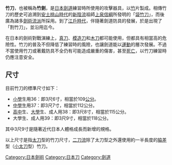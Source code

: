 {{redirect2|竹劍|同名日本漫畫|竹劍 (漫畫)}}
{{unreferenced|time=2014-06-19T05:46:13+00:00}}
{{japanese|image=Shinai.jpg|japanese=竹刀|kana=しない|romaji=Shinai}}

'''竹刀'''，也被稱為'''竹劍'''，是[[日本|日本]][[劍道|劍道]]練習時所使用的攻擊器具，以[[竹|竹]]片製成。相傳竹刀的歷史可追溯到[[安土桃山時代|安土桃山時代]]的[[新陰流|新陰流]]祖師[[上泉信綱|上泉信綱]]所發明的「[[袋竹刀|袋竹刀]]」，而後廣為諸多[[日本劍術流派|劍術流派]]所採用。到了[[江戶時代|江戶時代]]，伴隨著劍道防具的發展，於是出現了「割竹刀」，並沿用迄今。

在日本的劍術對戰演練上，[[日本刀|真刀]]、[[模造刀|模造刀]]和[[木刀|木刀]]都可能使用，但都具有相當高的危險性。竹刀的普及不但降低了練習時的風險，也讓劍道能以[[運動|運動]]的層次發展。不過不當使用竹刀或著戴防具不全仍有可能造成嚴重的傷害，甚至[[死亡|死亡]]，以竹刀練習時仍應注意安全。

==尺寸==
目前竹刀的標準尺寸如下：
*[[小學|小學]]生用36：即3尺6寸，相當於109[[公分|公分]]。
*[[中學|中學]]生用37：即3尺7寸，相當於112公分。
*[[高中|高中]]生、[[大學|大學]]生、成人用38：即3尺8寸，相當於115公分。
*大學生、成人用39：即3尺9寸，相當於118公分。
其中3尺9寸是隨著近代日本人體格成長而新增的規格。

以上尺寸是指[[太刀|太刀]]型的竹刀尺寸，[[二刀流|二刀流]]除了太刀型之外還使用約一半長度的[[脇差|脇差]]型（[[小太刀|小太刀]]型）竹刀。

[[Category:日本劍術|Category:日本劍術]]
[[Category:日本刀|Category:日本刀]]
[[Category:劍道|Category:劍道]]